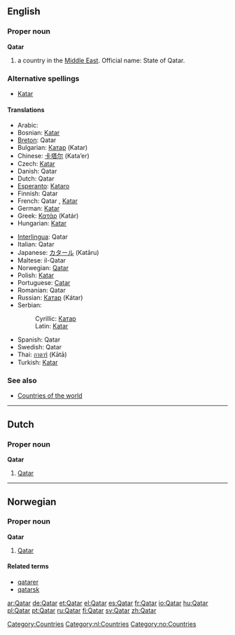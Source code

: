 ==English==
{{wikipedia}}
===Proper noun===
'''Qatar'''
# a country in the [[Middle East]]. Official name: State of Qatar.

===Alternative spellings===
*[[Katar]]

====Translations====
{{top}}
*Arabic: {{ARchar|[[قطر]]}} {{IPAchar|(qáʈar)}}
*Bosnian: [[Katar#Bosnian|Katar]] {{m}}
*[[Breton]]: Qatar
*Bulgarian: [[Катар]] (Katar) {{m}}
*Chinese: [[卡塔尔]] (Kata’er)
*Czech: [[Katar]]
*Danish: Qatar
*Dutch: Qatar
*[[Esperanto]]: [[Kataro]]
*Finnish: Qatar
*French: Qatar {{m}}, [[Katar]] {{m}}
*German: [[Katar]]
*Greek: [[Κατάρ]] (Katár) {{n}}
*Hungarian: [[Katar]]
{{mid}}
*[[Interlingua]]: Qatar
*Italian: Qatar {{m}}
*Japanese: [[カタール]] (Katāru)
*Maltese: il-Qatar
*Norwegian: [[#Norwegian|Qatar]]
*Polish: [[Katar]]
*Portuguese: [[Catar]]
*Romanian: Qatar {{n}}
*Russian: [[Катар]] (Kátar) {{m}}
*Serbian:
*:Cyrillic: [[Катар#Serbian|Катар]] {{m}}
*:Latin: [[Katar#Serbian|Katar]] {{m}}
*Spanish: Qatar {{m}}
*Swedish: Qatar
*Thai: [[กาตาร์]] (Kātā)
*Turkish: [[Katar]]
{{bottom}}

===See also===
*[[Countries of the world]]
[[Category:Countries]]

----
==Dutch==
===Proper noun===
[[Category:nl:Countries]]
'''Qatar''' {{n}}
#[[#English|Qatar]]
----
==Norwegian==
===Proper noun===
[[Category:no:Countries]]
'''Qatar'''
#[[#English|Qatar]]
====Related terms====
*[[qatarer]]
*[[qatarsk]]

[[ar:Qatar]]
[[de:Qatar]]
[[et:Qatar]]
[[el:Qatar]]
[[es:Qatar]]
[[fr:Qatar]]
[[io:Qatar]]
[[hu:Qatar]]
[[pl:Qatar]]
[[pt:Qatar]]
[[ru:Qatar]]
[[fi:Qatar]]
[[sv:Qatar]]
[[zh:Qatar]]